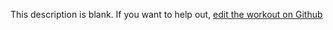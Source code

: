 
  This description is blank. If you want to help out, [edit the workout on Github](https://www.github.com/LiftArcade/exercises/blob/main/exercises/dumbbell-standing-triceps-extension-description.mdx)